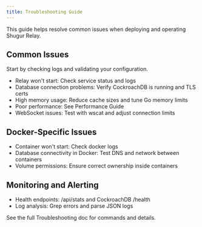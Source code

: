 ```yaml
---
title: Troubleshooting Guide
---
```


This guide helps resolve common issues when deploying and operating Shugur Relay.

## Common Issues

Start by checking logs and validating your configuration.

- Relay won't start: Check service status and logs
- Database connection problems: Verify CockroachDB is running and TLS certs
- High memory usage: Reduce cache sizes and tune Go memory limits
- Poor performance: See Performance Guide
- WebSocket issues: Test with wscat and adjust connection limits

## Docker-Specific Issues

- Container won't start: Check docker logs
- Database connectivity in Docker: Test DNS and network between containers
- Volume permissions: Ensure correct ownership inside containers

## Monitoring and Alerting

- Health endpoints: /api/stats and CockroachDB /health
- Log analysis: Grep errors and parse JSON logs

See the full Troubleshooting doc for commands and details.
